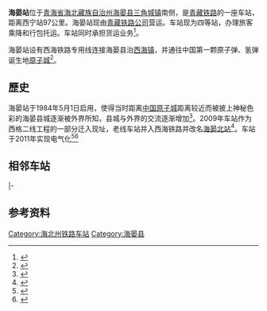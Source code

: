 {{Infobox China railway station 
|车站名称 = 海晏站
|图片 = 
|图片介绍 = 
|其他名称 = 
|车站拼音 = Haiyan
|英文名称 = Haiyan Railway Station<ref>{{Cite web |url=http://news.sina.com.cn/o/2012-09-18/080725196193.shtml |title=铁道部:火车站名含"东西南北"统一改用拼音 |accessdate=2018-09-14 |archive-date=2017-07-30 |archive-url=https://web.archive.org/web/20170730073100/http://news.sina.com.cn/o/2012-09-18/080725196193.shtml |dead-url=no }}</ref><ref>{{cite journal |author=[[铁道部运输局|铁道部运输局]] |journal = 铁路客货运输专刊 |year=2012 |issue=4 |title = 关于明确铁路车站站名英文译法的通知 |id = 运营运调电[2012]1911号 |page = 6}}</ref>
|拼音码 = HYA
|电报码 = HFO
|车站代码 = 43586
|车站位置 = [[青海省|青海省]][[海北藏族自治州|海北藏族自治州]][[海晏县|海晏县]][[三角城镇|三角城镇]]
|坐标= {{Coord|36.867160|N|100.994248|E|format=dms|display=inline,title|type:railwaystation_region:CN}}
|线路 = [[青藏铁路|青藏铁路]]
|车站等级 = [[四等站_(中铁)|四等站]]
|使用状态 = 使用中
|股道数目 = 5
|正线 = 2
|到发线 = 3
|其它线 = 
|月台数目 = 
|侧式站台 = 
|岛式站台 = 
|站台面 =
|网站 = 
|站线配置图 = 
}}
'''海晏站'''位于[[青海省|青海省]][[海北藏族自治州|海北藏族自治州]][[海晏县|海晏县]][[三角城镇|三角城镇]]南侧，是[[青藏铁路|青藏铁路]]的一座车站，距离西宁站97公里。海晏站现由[[青藏铁路公司|青藏铁路公司]]营运。车站现为四等站，办理旅客乘降和行包托运。车站同时承担货运业务<ref>{{cite book|title=中国铁路站名词典|author=孙本祥|publisher=中国铁道出版社|date=2003年4月}}</ref>。

海晏站设有西海铁路专用线连接海晏县治[[西海镇|西海镇]]，并通往中国第一颗原子弹、氢弹诞生地[[第一个核武器研制基地旧址|原子城]]<ref>{{cite web|url=http://travel.hsw.cn/system/2009/08/26/050285950.shtml|title=徜徉金银滩 探秘原子城|publisher=华商网|date=2009-08-26|accessdate=2014-05-02|archive-url=https://web.archive.org/web/20140502120817/http://travel.hsw.cn/system/2009/08/26/050285950.shtml|archive-date=2014-05-02|dead-url=yes}}</ref>。

==歷史==

海晏站于1984年5月1日启用，使得当时距离[[第一个核武器研制基地旧址|中国原子城]]距离较近而被披上神秘色彩的海晏县城逐渐被外界所知，县城与外界的交流逐渐增加<ref>{{cite news|title=青藏铁路即将全线通车 让"遥远的地方"不再遥远|url=http://www.gov.cn/jrzg/2006-06/14/content_309249.htm|publisher=中华人民共和国财中央人民政府|date=2006-06-14|accessdate=2018-09-14|archive-date=2018-09-14|archive-url=https://web.archive.org/web/20180914061632/http://www.gov.cn/jrzg/2006-06/14/content_309249.htm|dead-url=no}}</ref>。2009年车站作为西格二线工程的一部分迁入现址，老线车站并入西海铁路并改名[[海晏北站|海晏北站]]<ref>{{cite news|title=青藏铁路部分车站设置改变 6个无人站将被关闭|url=http://www.qhnews.com/index/system/2009/12/14/010024349.shtml|publisher=青海新闻网|date=2009-12-14|accessdate=2018-09-14|archive-date=2018-09-14|archive-url=https://web.archive.org/web/20180914061118/http://www.qhnews.com/index/system/2009/12/14/010024349.shtml|dead-url=no}}</ref>。车站于2011年实现电气化<ref>{{cite web|title=西格二线湟源至托勒信号工程|url=http://www.eebdw.com/chanpinzhanshi/dianyuanlei/2015/0407/178.html|publisher=西安电务工程公司|date=2015-04-07|access-date=2018-09-14|archive-url=https://web.archive.org/web/20180914061902/http://www.eebdw.com/chanpinzhanshi/dianyuanlei/2015/0407/178.html|archive-date=2018-09-14|dead-url=yes}}</ref><ref>{{cite news|title=西格二线湟源至托勒区段电气化铁路送电“试跑”【图】|url=http://www.xreed.com.cn/a/xinwenzhongxin/xinwentongxun/20110506/1699.html|publisher=西安电气化工程有限公司|date=2011-05-06|access-date=2018-09-14|archive-url=https://web.archive.org/web/20180914061337/http://www.xreed.com.cn/a/xinwenzhongxin/xinwentongxun/20110506/1699.html|archive-date=2018-09-14|dead-url=yes}}</ref>

==相邻车站==
{{Start rail box|[[File:China_Railways.svg|20px]] [[中国铁路|中国铁路]]}}
{{s-inop|[[湟源站|湟源站]]|{{站|西宁}}方向|rows=2}}
{{s-line|[[青藏铁路|青藏铁路]]<br />← ?km 海晏站 ?km →}}
{{s-inop|[[青海湖站|青海湖站]]|{{站|拉萨}}方向}}
|-
{{s-line|[[西海铁路|西海铁路]]<br />海晏站 }}
{{s-inop|[[海晏北站|海晏北站]]|{{站|中国原子城}}方向}}
{{end box}}

== 参考资料 ==
{{reflist}}

{{青藏铁路}}

[[Category:海北州铁路车站|Category:海北州铁路车站]]
[[Category:海晏县|Category:海晏县]]